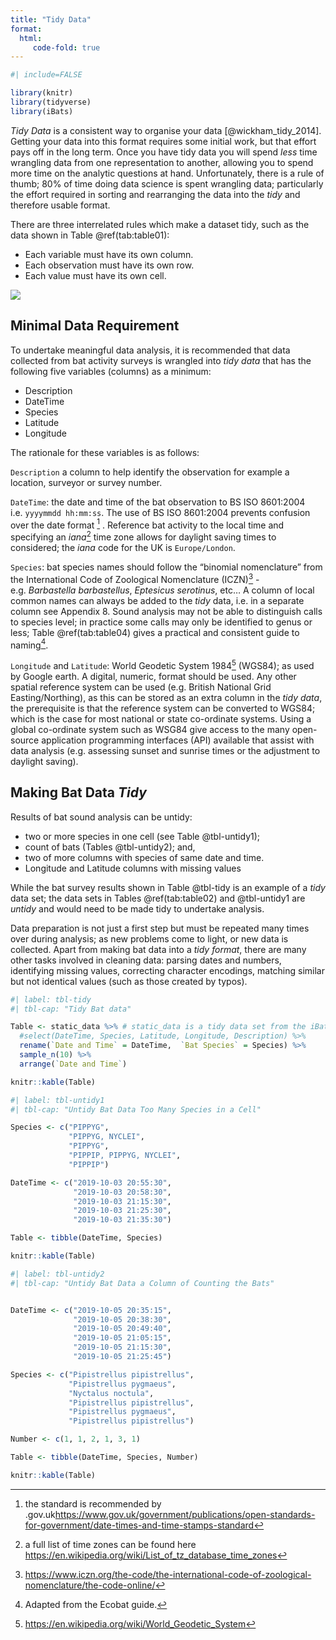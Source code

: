 ```yaml
---
title: "Tidy Data"
format: 
  html:
     code-fold: true
---
```


```r
#| include=FALSE

library(knitr)
library(tidyverse)
library(iBats)


```



_Tidy Data_ is a consistent way to organise your data [@wickham_tidy_2014]. Getting your data into this format requires some initial work, but that effort pays off in the long term. Once you have tidy data you will spend _less_ time wrangling data from one representation to another, allowing you to spend more time on the analytic questions at hand. Unfortunately, there is a rule of thumb; 80% of time doing data science is spent wrangling data; particularly the effort required in sorting and rearranging the data into the _tidy_ and therefore usable format. 

There are three interrelated rules which make a dataset tidy, such as the data shown in Table \@ref(tab:table01):

* Each variable must have its own column.
* Each observation must have its own row.
* Each value must have its own cell.

![](Images/TidyDataBats.PNG)

## Minimal Data Requirement

To undertake meaningful data analysis, it is recommended that data collected from  bat activity surveys is wrangled into _tidy data_ that has the following five variables (columns) as a minimum: 

* Description
* DateTime
* Species
* Latitude
* Longitude

The rationale for these variables is as follows:

`Description` a column to help identify the observation for example a location, surveyor or survey number.


`DateTime`: the date and time of the bat observation to  BS ISO 8601:2004 i.e. `yyyymmdd hh:mm:ss`. The use of BS ISO 8601:2004 prevents confusion over the date format ^[the standard is recommended by .gov.uk<https://www.gov.uk/government/publications/open-standards-for-government/date-times-and-time-stamps-standard>] .  Reference bat activity to the local time and specifying an _iana_^[a full list of time zones can be found here <https://en.wikipedia.org/wiki/List_of_tz_database_time_zones>] time zone allows for daylight saving times to considered; the _iana_ code for the UK is `Europe/London`.

`Species`: bat species names should follow the "binomial nomenclature" from the International Code of Zoological Nomenclature (ICZN)^[<https://www.iczn.org/the-code/the-international-code-of-zoological-nomenclature/the-code-online/>] - e.g. _Barbastella barbastellus_, _Eptesicus serotinus_, etc... A column of local common names can always be added to the _tidy_ data, i.e. in a separate column see Appendix 8. Sound analysis may not be able to distinguish calls to species level; in practice some calls may only be identified to genus or less; Table  \@ref(tab:table04) gives a practical and consistent guide to naming^[Adapted from the Ecobat guide.].

`Longitude` and `Latitude`: World Geodetic System 1984^[ <https://en.wikipedia.org/wiki/World_Geodetic_System>] (WGS84); as used by Google earth. A digital, numeric, format should be used. Any other spatial reference system can be used (e.g. British National Grid Easting/Northing), as this can be stored as an extra column in the _tidy data_, the prerequisite is that the reference system can be converted to WGS84; which is the case for most national or state co-ordinate systems. Using a global co-ordinate system such as WSG84 give access to the many open-source application programming interfaces (API) available that assist with data analysis (e.g. assessing sunset and sunrise times or the adjustment to daylight saving).


## Making Bat Data _Tidy_

Results of bat sound analysis can be untidy:

* two or more species in one cell (see Table @tbl-untidy1);
* count of bats (Tables @tbl-untidy2); and, 
* two of more columns with species of same date and time.
* Longitude and Latitude columns with missing values

While the bat survey results shown in Table @tbl-tidy is an example of a _tidy_ data set; the data sets in Tables \@ref(tab:table02) and @tbl-untidy1 are _untidy_ and would need to be made tidy to undertake analysis.

Data preparation is not just a first step but must be repeated many times over during analysis; as new problems come to light, or new data is collected. Apart from making bat data into a _tidy format_, there are many other tasks involved in cleaning data: parsing dates and numbers, identifying missing values, correcting character encodings, matching similar but not identical values (such as those created by typos).

```r
#| label: tbl-tidy
#| tbl-cap: "Tidy Bat data"

Table <- static_data %>% # static_data is a tidy data set from the iBats package
  #select(DateTime, Species, Latitude, Longitude, Description) %>% 
  rename(`Date and Time` = DateTime,  `Bat Species` = Species) %>% 
  sample_n(10) %>% 
  arrange(`Date and Time`)

knitr::kable(Table)
```


```r
#| label: tbl-untidy1
#| tbl-cap: "Untidy Bat Data Too Many Species in a Cell"

Species <- c("PIPPYG", 
             "PIPPYG, NYCLEI", 
             "PIPPYG", 
             "PIPPIP, PIPPYG, NYCLEI", 
             "PIPPIP")

DateTime <- c("2019-10-03 20:55:30", 
              "2019-10-03 20:58:30",
              "2019-10-03 21:15:30",
              "2019-10-03 21:25:30",
              "2019-10-03 21:35:30")

Table <- tibble(DateTime, Species)

knitr::kable(Table)

```

```r
#| label: tbl-untidy2
#| tbl-cap: "Untidy Bat Data a Column of Counting the Bats"


DateTime <- c("2019-10-05 20:35:15", 
              "2019-10-05 20:38:30",
              "2019-10-05 20:49:40",
              "2019-10-05 21:05:15",
              "2019-10-05 21:15:30",
              "2019-10-05 21:25:45")

Species <- c("Pipistrellus pipistrellus", 
             "Pipistrellus pygmaeus", 
             "Nyctalus noctula",
             "Pipistrellus pipistrellus", 
             "Pipistrellus pygmaeus", 
             "Pipistrellus pipistrellus")

Number <- c(1, 1, 2, 1, 3, 1)

Table <- tibble(DateTime, Species, Number)

knitr::kable(Table)
```